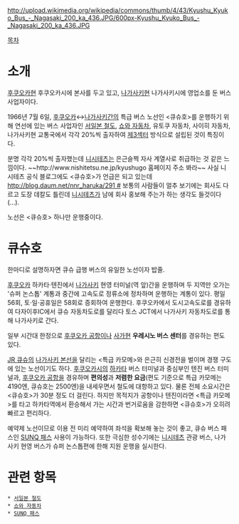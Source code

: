 http://upload.wikimedia.org/wikipedia/commons/thumb/4/43/Kyushu_Kyuko_Bus_-_Nagasaki_200_ka_436.JPG/600px-Kyushu_Kyuko_Bus_-_Nagasaki_200_ka_436.JPG
{{{+1 九州急行バス / Kyushu Kyuko Bus}}}

[[목차]]

= 소개 =
[[후쿠오카]]현 후쿠오카시에 본사를 두고 있고, [[나가사키]]현 나가사키시에 영업소를 둔 버스 사업자이다.

1966년 7월 6일, [[후쿠오카]]↔[[나가사키]]간의 특급 버스 노선인 <큐슈호>를 운행하기 위해 연선에 있는 버스 사업자인 [[서일본 철도]], [[쇼와 자동차]], 유토쿠 자동차, 사이히 자동차, 나가사키현 교통국에서 각각 20%씩 출자하여 [[제3섹터]] 방식으로 설립된 것이 특징이다.

분명 각각 20%씩 출자했는데 [[니시테츠]]는 은근슬쩍 자사 계열사로 취급하는 것 같은 느낌이다. ~~http://www.nishitetsu.ne.jp/kyushugo 홈페이지 주소 봐라~~ 사실 니시테츠 공식 블로그에도 <큐슈호>가 언급은 되고 있는데[[http://blog.daum.net/nnr_haruka/291 #]] 보통의 사람들이 얼추 보기에는 회사도 다르고 도장 데칼도 틀린데 [[니시테츠]]가 남에 회사 홍보해 주는가 하는 생각도 들것이다(...).

노선은 <큐슈호> 하나만 운행중이다.

= 큐슈호 =
한마디로 설명하자면 큐슈 급행 버스의 유일한 노선이자 밥줄.

[[후쿠오카]] 하카타·텐진에서 [[나가사키]] 현영 터미널(역 앞)간을 운행하며 두 지역만 오가는 '슈퍼 논스톱' 계통과 중간에 고속도로 정류소에 정차하며 운행하는 계통이 있다. 평일 56회, 토·일·공휴일은 58회로 증회하여 운행한다. 후쿠오카에서 도시고속도로를 경유하여 다자이후IC에서 큐슈 자동차도로를 달리다 토스 JCT에서 나가사키 자동차도로를 통해 나가사키로 간다.

일부 시간대 한정으로 [[후쿠오카 공항]]이나 [[사가]]현 '''우레시노 버스 센터'''를 경유하는 편도 있다.

[[JR 큐슈]]의 [[나가사키 본선]]을 달리는 <특급 카모메>와 은근히 신경전을 벌이며 경쟁 구도에 있는 노선이기도 하다. [[후쿠오카]]시의 [[하카타]] 버스 터미널과 중심부인 텐진 버스 터미널과, [[후쿠오카 공항]]을 경유하며 '''편의성'''과 '''저렴한 요금'''(편도 기준으로 특급 카모메는 4190엔, 큐슈호는 2500엔)을 내세우면서 철도에 대항하고 있다. 물론 전체 소요시간은 <큐슈호>가 30분 정도 더 걸린다. 하지만 목적지가 공항이나 텐진이라면 <특급 카모메>를 타고 하카타역에서 환승해서 가는 시간과 번거로움을 감한하면 <큐슈호>가 오히려 빠르고 편리하다.

예약제 노선이므로 이용 전 미리 예약하여 좌석을 확보해 놓는 것이 좋고, 큐슈 버스 패스인 [[SUNQ 패스]] 사용이 가능하다. 또한 극심한 성수기에는 [[니시테츠]] 관광 버스, 나가사키 현영 버스가 슈퍼 논스톱편에 한해 지원 운행을 실시한다.

= 관련 항목 =
 * [[서일본 철도]]
 * [[쇼와 자동차]]
 * [[SUNQ 패스]]
